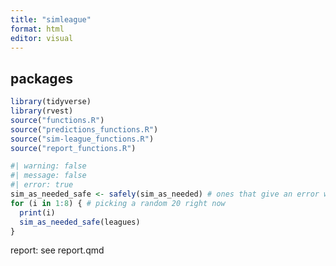 ```yaml
---
title: "simleague"
format: html
editor: visual
---
```


## packages

```r
library(tidyverse)
library(rvest)
source("functions.R")
source("predictions_functions.R")
source("sim-league_functions.R")
source("report_functions.R")
```

```r
#| warning: false
#| message: false
#| error: true
sim_as_needed_safe <- safely(sim_as_needed) # ones that give an error will be ignored
for (i in 1:8) { # picking a random 20 right now
  print(i)
  sim_as_needed_safe(leagues)  
}

```

report: see report.qmd
